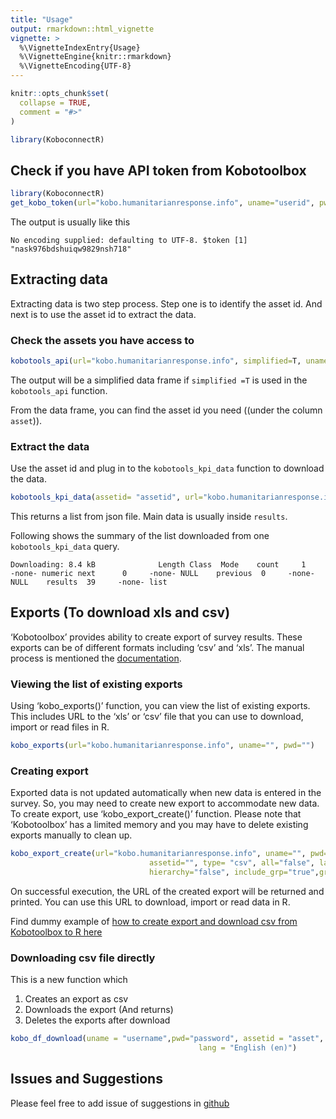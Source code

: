 ```yaml
---
title: "Usage"
output: rmarkdown::html_vignette
vignette: >
  %\VignetteIndexEntry{Usage}
  %\VignetteEngine{knitr::rmarkdown}
  %\VignetteEncoding{UTF-8}
---
```


```r
knitr::opts_chunk$set(
  collapse = TRUE,
  comment = "#>"
)
```

```r
library(KoboconnectR)
```


## Check if you have API token from Kobotoolbox



```r
library(KoboconnectR)
get_kobo_token(url="kobo.humanitarianresponse.info", uname="userid", pwd="password")
```


The output is usually like this

`
No encoding supplied: defaulting to UTF-8.
$token
[1] "nask976bdshuiqw9829nsh718"
`

## Extracting data

Extracting data is two step process. Step one is to identify the asset id. And next is to use the asset id to extract the data.

### Check the assets you have access to


```r
kobotools_api(url="kobo.humanitarianresponse.info", simplified=T, uname="userid", pwd="password")
```

The output will be a simplified data frame if `simplified =T` is used in the `kobotools_api` function.


From the data frame, you can find the asset id you need ((under the column `asset`)). 


### Extract the data


Use the asset id and plug in to the `kobotools_kpi_data` function to download the data.


```r
kobotools_kpi_data(assetid= "assetid", url="kobo.humanitarianresponse.info", uname="username", pwd="password")
```



This returns a list from json file. Main data is usually inside `results`.

Following shows the summary of the list downloaded from one `kobotools_kpi_data` query.

`Downloading: 8.4 kB              Length Class  Mode   
count     1     -none- numeric
next      0     -none- NULL   
previous  0     -none- NULL   
results  39     -none- list   `


## Exports (To download xls and csv)

'Kobotoolbox' provides ability to create export of survey results. These exports can be of different formats including 'csv' and 'xls'. The manual process is mentioned the [documentation](https://support.kobotoolbox.org/export_download.html).


### Viewing the list of existing exports


Using 'kobo_exports()' function, you can view the list of existing exports. This includes URL to the 'xls' or 'csv' file that you can use to download, import or read files in R.


```r
kobo_exports(url="kobo.humanitarianresponse.info", uname="", pwd="")
```


### Creating export


Exported data is not updated automatically when new data is entered in the survey. So, you may need to create new export to accommodate new data. To create export, use 'kobo_export_create()' function.
Please note that 'Kobotoolbox' has a limited memory and you may have to delete existing exports manually to clean up.


```r
kobo_export_create(url="kobo.humanitarianresponse.info", uname="", pwd="",
                               assetid="", type= "csv", all="false", lang="_default",
                               hierarchy="false", include_grp="true",grp_sep="/")
```

On successful execution, the URL of the created export will be returned and printed. You can use this URL to download, import or read data in R.

Find dummy example of [how to create export and download csv from Kobotoolbox to R here](https://blog.asitavsen.com/post/how-to-download-kobotoolbox-data-in-r/)

### Downloading csv file directly

This is a new function which

1. Creates an export as csv
2. Downloads the export (And returns)
3. Deletes the exports after download


```r
kobo_df_download(uname = "username",pwd="password", assetid = "asset",
                                          lang = "English (en)")
```



## Issues and Suggestions

Please feel free to add issue of suggestions in [github](https://github.com/asitav-sen/KoboconnectR/issues)

